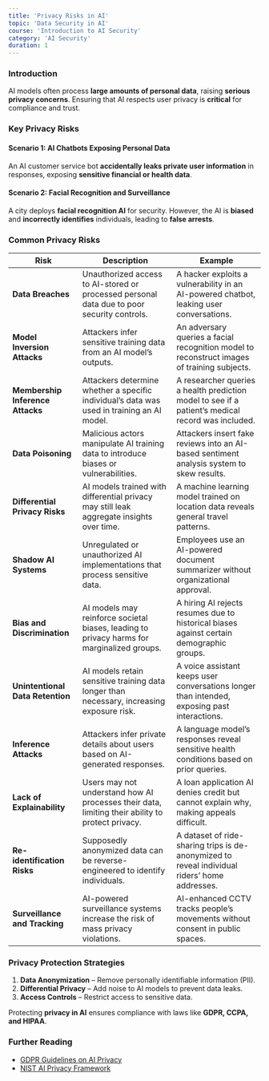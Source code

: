 ```yaml
---
title: 'Privacy Risks in AI'
topic: 'Data Security in AI'
course: 'Introduction to AI Security'
category: 'AI Security'
duration: 1
---
```


### Introduction

AI models often process **large amounts of personal data**, raising **serious privacy concerns**. Ensuring that AI respects user privacy is **critical** for compliance and trust.

### Key Privacy Risks

#### **Scenario 1: AI Chatbots Exposing Personal Data**

An AI customer service bot **accidentally leaks private user information** in responses, exposing **sensitive financial or health data**.

#### **Scenario 2: Facial Recognition and Surveillance**

A city deploys **facial recognition AI** for security. However, the AI is **biased** and **incorrectly identifies** individuals, leading to **false arrests**.

### Common Privacy Risks

| Risk                             | Description                                                                                      | Example                                                                                           |
| -------------------------------- | ------------------------------------------------------------------------------------------------ | ------------------------------------------------------------------------------------------------- |
| **Data Breaches**                | Unauthorized access to AI-stored or processed personal data due to poor security controls.       | A hacker exploits a vulnerability in an AI-powered chatbot, leaking user conversations.           |
| **Model Inversion Attacks**      | Attackers infer sensitive training data from an AI model’s outputs.                              | An adversary queries a facial recognition model to reconstruct images of training subjects.       |
| **Membership Inference Attacks** | Attackers determine whether a specific individual’s data was used in training an AI model.       | A researcher queries a health prediction model to see if a patient’s medical record was included. |
| **Data Poisoning**               | Malicious actors manipulate AI training data to introduce biases or vulnerabilities.             | Attackers insert fake reviews into an AI-based sentiment analysis system to skew results.         |
| **Differential Privacy Risks**   | AI models trained with differential privacy may still leak aggregate insights over time.         | A machine learning model trained on location data reveals general travel patterns.                |
| **Shadow AI Systems**            | Unregulated or unauthorized AI implementations that process sensitive data.                      | Employees use an AI-powered document summarizer without organizational approval.                  |
| **Bias and Discrimination**      | AI models may reinforce societal biases, leading to privacy harms for marginalized groups.       | A hiring AI rejects resumes due to historical biases against certain demographic groups.          |
| **Unintentional Data Retention** | AI models retain sensitive training data longer than necessary, increasing exposure risk.        | A voice assistant keeps user conversations longer than intended, exposing past interactions.      |
| **Inference Attacks**            | Attackers infer private details about users based on AI-generated responses.                     | A language model’s responses reveal sensitive health conditions based on prior queries.           |
| **Lack of Explainability**       | Users may not understand how AI processes their data, limiting their ability to protect privacy. | A loan application AI denies credit but cannot explain why, making appeals difficult.             |
| **Re-identification Risks**      | Supposedly anonymized data can be reverse-engineered to identify individuals.                    | A dataset of ride-sharing trips is de-anonymized to reveal individual riders’ home addresses.     |
| **Surveillance and Tracking**    | AI-powered surveillance systems increase the risk of mass privacy violations.                    | AI-enhanced CCTV tracks people’s movements without consent in public spaces.                      |

### Privacy Protection Strategies

1. **Data Anonymization** – Remove personally identifiable information (PII).
2. **Differential Privacy** – Add noise to AI models to prevent data leaks.
3. **Access Controls** – Restrict access to sensitive data.

Protecting **privacy in AI** ensures compliance with laws like **GDPR, CCPA, and HIPAA**.

### Further Reading

- [GDPR Guidelines on AI Privacy](https://gdpr.eu/)
- [NIST AI Privacy Framework](https://www.nist.gov/)
